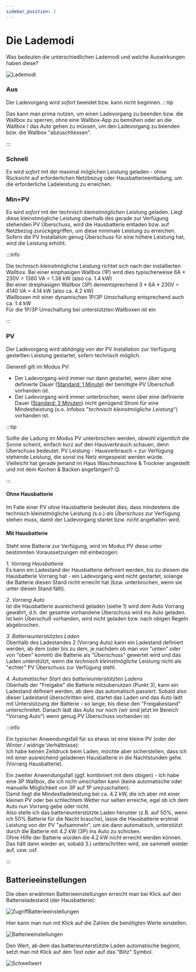 ```yaml
---
sidebar_position: 2
---
```



# Die Lademodi

Was bedeuten die unterschiedlichen Lademodi und welche Auswirkungen haben diese?

![Lademodi](../../resources/ui/de/chargemodes.png)  

### Aus
Der Ladevorgang wird _sofort_ beendet bzw. kann nicht beginnen.
:::tip

Das kann man prima nutzen, um einen Ladevorgang zu beenden bzw. die Wallbox zu sperren, ohne eine Wallbox-App zu bemühen oder an die Wallbox / das Auto gehen zu müssen, um den Ladevorgang zu beenden bzw. die Wallbox "abzuschliessen".

:::

### Schnell
Es wird _sofort_ mit der maximal möglichen Leistung geladen - ohne Rücksicht auf erforderlichen Netzbezug oder Hausbatterieentladung, um die erforderliche Ladeleistung zu erreichen.

### Min+PV
Es wird _sofort_ mit der technisch _kleinstmöglichen_ Leistung geladen. Liegt diese kleinstmögliche Leistung oberhalb des gerade zur Verfügung stehenden PV Überschuss, wird die Hausbatterie entladen bzw. auf Netzbezug zurückgegriffen, um diese minimale Leistung zu erreichen.  
Sofern die PV Installation genug Überschuss für eine höhere Leistung hat, wird die Leistung erhöht.

:::info

Die technisch kleinstmögliche Leistung richtet sich nach der installierten Wallbox. 
Bei einer einphasigen Wallbox (1P) wird dies typischerweise 6A \* 230V = 1380 VA = 1.38 kW (also ca. 1.4 kW)  
Bei einer dreiphasigen Wallbox (3P) dementsprechend 3 \* 6A \* 230V = 4140 VA = 4.14 kW (also ca. 4.2 kW)  
Wallboxen mit einer dynamischen 1P/3P Umschaltung entsprechend auch ca. 1.4 kW  
Für die 1P/3P Umschaltung bei unterstützten Wallboxen ist ein 
<SponsorshipRequired />

:::


### PV
Der Ladevorgang wird _abhängig_ von der PV Installation zur Verfügung gestellten Leistung gestartet, sofern technisch möglich. 

Generell gilt im Modus PV:

- Der Ladevorgang wird immer nur dann gestartet, wenn über eine definierte Dauer ([Standard: 1 Minute](/docs/reference/configuration/loadpoints#enable)) der benötigte PV Überschuß vorhanden ist.
- Der Ladevorgang wird immer unterbrochen, wenn über eine definierte Dauer ([Standard: 3 Minuten](/docs/reference/configuration/loadpoints#disable)) nicht genügend Strom für eine Mindestleistung (s.o. Infobox "_technisch kleinstmögliche Leistung_") vorhanden ist.

:::tip

Sollte die Ladung im Modus PV unterbrochen werden, obwohl _eigentlich_ die Sonne scheint, einfach kurz auf den Hausverbrauch schauen, denn Überschuss bedeutet: PV Leistung - Hausverbrauch = zur Verfügung stehende Leistung, die sonst ins Netz eingespeist werden würde.  
Vielleicht hat gerade jemand im Haus Waschmaschine & Trockner angestellt und mit dem Kochen & Backen angefangen? :wink:

:::

#### Ohne Hausbatterie

Im Falle einer PV _ohne_ Hausbatterie bedeutet dies, dass mindestens die technisch kleinstmögliche Leistung (s.o.) _als Überschuss_ zur Verfügung stehen muss, damit der Ladevorgang startet bzw. nicht angehalten wird.



#### Mit Hausbatterie

Steht eine Batterie zur Verfügung, wird im Modus PV diese unter bestimmten Voraussetzungen mit einbezogen:

*1. Vorrang Hausbatterie*  
Es kann ein Ladestand der Hausbatterie definiert werden, bis zu diesem die Hausbatterie Vorrang hat - ein Ladevorgang wird nicht gestartet, solange die Batterie diesen Stand nicht erreicht hat (bzw. unterbrochen, wenn sie unter diesen Stand fällt).

*2. Vorrang Auto*  
Ist die Hausbatterie ausreichend geladen (siehe 1) wird dem Auto Vorrang gewährt, d.h. der gesamte vorhandene Überschuss wird ins Auto geladen. Ist kein Überschuß vorhanden, wird nicht geladen bzw. nach obigen Regeln abgebrochen.

*3. Batterieunterstütztes Laden*  
Oberhalb des Ladestandes 2 (Vorrang Auto) kann ein Ladestand definiert werden, ab dem (oder bis zu dem, je nachdem ob man von "unten" oder von "oben" kommt) die Batterie als "Überschuss" gewertet wird und das Laden unterstützt, wenn die _technisch kleinstmögliche_ Leistung nicht als "echter" PV Überschuss zur Verfügung steht.

*4. Automatischer Start des batterieunterstützten Ladens*  
Oberhalb der "Freigabe" die Batterie mitzubenutzen (Punkt 3), kann ein Ladestand definiert werden, ab dem das automatisch passiert. Sobald also dieser Ladestand überschritten wird, startet das Laden und das Auto lädt mit Unterstützung der Batterie - so lange, bis diese den "Freigabestand" unterschreitet. Danach lädt das Auto nur noch (wir sind jetzt im Bereich "Vorrang Auto") wenn genug PV Überschuss vorhanden ist. 

:::info

Ein typischer Anwendungsfall für so etwas ist eine kleine PV (oder der Winter / widrige Verhältnisse):  
Ich habe keinen Zeitdruck beim Laden, möchte aber sicherstellen, dass ich mit einer ausreichend geladenen Hausbatterie in die Nachtstunden gehe. (Vorrang Hausbatterie).

Ein zweiter Anwendungsfall (ggf. kombiniert mit dem obigen) - ich habe eine 3P Wallbox, die ich nicht umschalten kann (keine automatische oder manuelle Möglichkeit von 3P auf 1P umzuschalten).  
Damit liegt die Mindestladeleistung bei ca. 4.2 kW, die ich aber mit einer kleinen PV oder bei schlechtem Wetter nur selten erreiche, egal ob ich dem Auto nun Vorrang gebe oder nicht.    
Also stelle ich das batterieunterstützte Laden herunter (z.B. auf 50%, wenn ich 50% Batterie für die Nacht brauche), lasse die Hausbatterie erstmal Leistung von der PV "aufsammeln", um sie dann automatisch, unterstützt durch die Batterie mit 4.2 kW (3P) ins Auto zu schicken.  
Ohne Hilfe der Batterie würden die 4.2 kW nicht erreicht werden können.  
Das hält dann wieder an, sobald 3.) unterschritten wird, sie sammelt wieder auf, usw. usf. 

:::

## Batterieeinstellungen

Die oben erwähnten Batterieeinstellungen erreicht man bei Klick auf den Batterieladestand (der Hausbatterie):

![ZugriffBatterieeinstellungen](../../resources/ui/de/access_battery_settings.png)  

Hier kann man nun mit Klick auf die Zahlen die benötigten Werte einstellen.

![Batterieeinstellungen](../../resources/ui/de/battery_settings.png) 

Den Wert, ab dem das batterieunterstützte Laden automatische beginnt, setzt man mit Klick auf den Text oder auf das "Blitz" Symbol.

![Schwellwert](../../resources/ui/de/threshold_battery_support.png) 